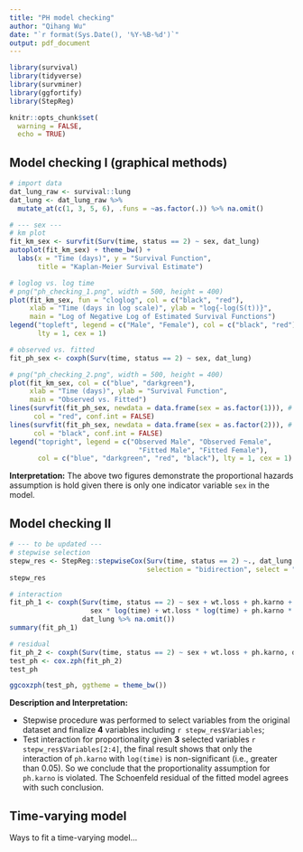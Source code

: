 ```yaml
---
title: "PH model checking"
author: "Qihang Wu"
date: "`r format(Sys.Date(), '%Y-%B-%d')`"
output: pdf_document
---
```


```r
library(survival)
library(tidyverse)
library(survminer)
library(ggfortify)
library(StepReg)

knitr::opts_chunk$set(
  warning = FALSE,
  echo = TRUE)
```


## Model checking I (graphical methods)
```r
# import data
dat_lung_raw <- survival::lung
dat_lung <- dat_lung_raw %>% 
  mutate_at(c(1, 3, 5, 6), .funs = ~as.factor(.)) %>% na.omit()

# --- sex ---
# km plot
fit_km_sex <- survfit(Surv(time, status == 2) ~ sex, dat_lung)
autoplot(fit_km_sex) + theme_bw() +
  labs(x = "Time (days)", y = "Survival Function",
       title = "Kaplan-Meier Survival Estimate")

# loglog vs. log time
# png("ph_checking_1.png", width = 500, height = 400)
plot(fit_km_sex, fun = "cloglog", col = c("black", "red"),
     xlab = "Time (days in log scale)", ylab = "log{-log(S(t))}",
     main = "Log of Negative Log of Estimated Survival Functions")
legend("topleft", legend = c("Male", "Female"), col = c("black", "red"), 
       lty = 1, cex = 1)

# observed vs. fitted
fit_ph_sex <- coxph(Surv(time, status == 2) ~ sex, dat_lung)

# png("ph_checking_2.png", width = 500, height = 400)
plot(fit_km_sex, col = c("blue", "darkgreen"),
     xlab = "Time (days)", ylab = "Survival Function",
     main = "Observed vs. Fitted")
lines(survfit(fit_ph_sex, newdata = data.frame(sex = as.factor(1))), # male
      col = "red", conf.int = FALSE)
lines(survfit(fit_ph_sex, newdata = data.frame(sex = as.factor(2))), # female
      col = "black", conf.int = FALSE)
legend("topright", legend = c("Observed Male", "Observed Female",
                                "Fitted Male", "Fitted Female"), 
       col = c("blue", "darkgreen", "red", "black"), lty = 1, cex = 1)
```

**Interpretation:** The above two figures demonstrate the proportional hazards assumption is hold given there is only one indicator variable `sex` in the model.

## Model checking II
```r
# --- to be updated ---
# stepwise selection
stepw_res <- StepReg::stepwiseCox(Surv(time, status == 2) ~., dat_lung %>% na.omit(), 
                                  selection = "bidirection", select = "AIC")
stepw_res

# interaction
fit_ph_1 <- coxph(Surv(time, status == 2) ~ sex + wt.loss + ph.karno +
                    sex * log(time) + wt.loss * log(time) + ph.karno * log(time), 
                  dat_lung %>% na.omit())
summary(fit_ph_1)

# residual
fit_ph_2 <- coxph(Surv(time, status == 2) ~ sex + wt.loss + ph.karno, dat_lung %>% na.omit())
test_ph <- cox.zph(fit_ph_2)
test_ph

ggcoxzph(test_ph, ggtheme = theme_bw())
```

**Description and Interpretation:**  

* Stepwise procedure was performed to select variables from the original dataset and finalize **4** variables including `r stepw_res$Variables`;  
* Test interaction for proportionality given **3** selected variables `r stepw_res$Variables[2:4]`, the final result shows that only the interaction of `ph.karno` with `log(time)` is non-significant (i.e., greater than 0.05). So we conclude that the proportionality assumption for `ph.karno` is violated. The Schoenfeld residual of the fitted model agrees with such conclusion.


## Time-varying model
Ways to fit a time-varying model...


